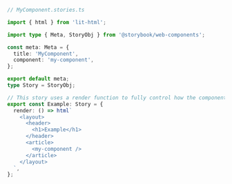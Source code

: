 ```ts
// MyComponent.stories.ts

import { html } from 'lit-html';

import type { Meta, StoryObj } from '@storybook/web-components';

const meta: Meta = {
  title: 'MyComponent',
  component: 'my-component',
};

export default meta;
type Story = StoryObj;

// This story uses a render function to fully control how the component renders.
export const Example: Story = {
  render: () => html`
    <layout>
      <header>
        <h1>Example</h1>
      </header>
      <article>
        <my-component />
      </article>
    </layout>
  `,
};
```
